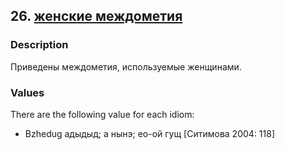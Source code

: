 ## 26. <a href =  'https://agricolamz.github.io/The_Circassian_Isoglosses_Database/26.html'>женские междометия</a>
### Description

Приведены междометия, используемые женщинами.

### Values
There are the following value for each idiom:

* Bzhedug  адыдыд; а нынэ; ео-ой гущ [Ситимова 2004: 118] 

